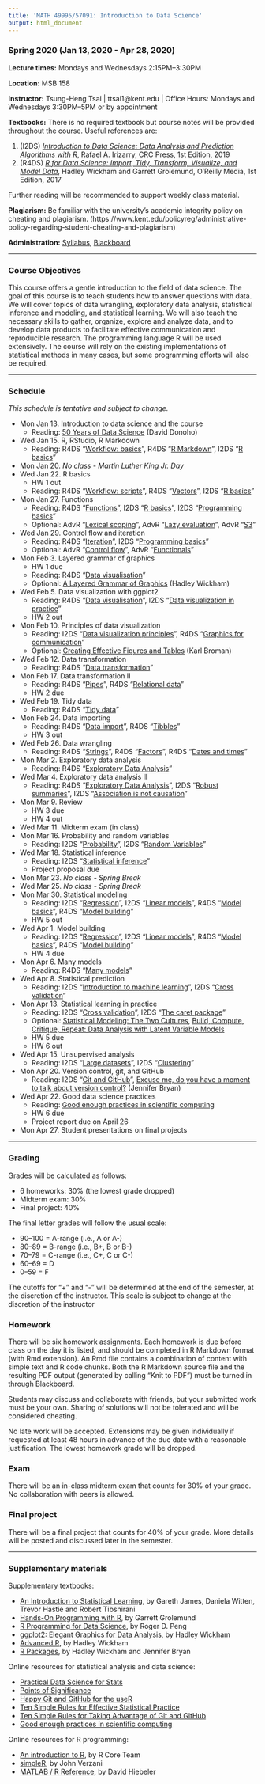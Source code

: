 ```yaml
---
title: 'MATH 49995/57091: Introduction to Data Science'
output: html_document
---
```


### Spring 2020 (Jan 13, 2020 - Apr 28, 2020)

__Lecture times:__ Mondays and Wednesdays 2:15PM--3:30PM

__Location:__ MSB 158

__Instructor:__ Tsung-Heng Tsai | ttsai1@kent.edu | Office Hours: Mondays and Wednesdays 3:30PM--5PM or by appointment

__Textbooks:__ There is no required textbook but course notes will be provided throughout the course. Useful references are: 

1. (I2DS) [_Introduction to Data Science: Data Analysis and Prediction Algorithms with R_](https://rafalab.github.io/dsbook/), Rafael A. Irizarry, CRC Press, 1st Edition, 2019
2. (R4DS) [_R for Data Science: Import, Tidy, Transform, Visualize, and Model Data_](https://r4ds.had.co.nz), Hadley Wickham and Garrett Grolemund, O'Reilly Media, 1st Edition, 2017

Further reading will be recommended to support weekly class material.

__Plagiarism:__ Be familiar with the university's academic integrity policy on cheating and plagiarism. (https://www.kent.edu/policyreg/administrative-policy-regarding-student-cheating-and-plagiarism)

__Administration:__ [Syllabus](MATH57091-S20-syllabus.pdf), [Blackboard](https://learn.kent.edu/)

---

### Course Objectives

This course offers a gentle introduction to the field of data science. The goal of this course is to teach students how to answer questions with data. We will cover topics of data wrangling, exploratory data analysis, statistical inference and modeling, and statistical learning. We will also teach the necessary skills to gather, organize, explore and analyze data, and to develop data products to facilitate effective communication and reproducible research. The programming language R will be used extensively. The course will rely on the existing implementations of statistical methods in many cases, but some programming efforts will also be required. 

---

### Schedule 
_This schedule is tentative and subject to change._

- Mon Jan 13. Introduction to data science and the course
    + Reading: [50 Years of Data Science](https://www.tandfonline.com/doi/full/10.1080/10618600.2017.1384734) (David Donoho)
- Wed Jan 15. R, RStudio, R Markdown
    + Reading: R4DS "[Workflow: basics](https://r4ds.had.co.nz/workflow-basics.html)", R4DS "[R Markdown](https://r4ds.had.co.nz/r-markdown.html)", I2DS "[R basics](https://rafalab.github.io/dsbook/r-basics.html)"
- Mon Jan 20. _No class - Martin Luther King Jr. Day_
- Wed Jan 22. R basics
    + HW 1 out
    + Reading: R4DS "[Workflow: scripts](https://r4ds.had.co.nz/workflow-scripts.html)", R4DS "[Vectors](https://r4ds.had.co.nz/vectors.html)", I2DS "[R basics](https://rafalab.github.io/dsbook/r-basics.html)"
- Mon Jan 27. Functions
    + Reading: R4DS "[Functions](https://r4ds.had.co.nz/functions.html)", I2DS "[R basics](https://rafalab.github.io/dsbook/r-basics.html)", I2DS "[Programming basics](https://rafalab.github.io/dsbook/programming-basics.html)"
    + Optional: AdvR "[Lexical scoping](https://adv-r.hadley.nz/functions.html#lexical-scoping)", AdvR "[Lazy evaluation](https://adv-r.hadley.nz/functions.html#lazy-evaluation)", AdvR "[S3](https://adv-r.hadley.nz/s3.html)"
- Wed Jan 29. Control flow and iteration
    + Reading: R4DS "[Iteration](https://r4ds.had.co.nz/iteration.html)", I2DS "[Programming basics](https://rafalab.github.io/dsbook/programming-basics.html)"
    + Optional: AdvR "[Control flow](https://adv-r.hadley.nz/control-flow.html)", AdvR "[Functionals](https://adv-r.hadley.nz/functionals.html)"
- Mon Feb 3. Layered grammar of graphics
    + HW 1 due
    + Reading: R4DS "[Data visualisation](https://r4ds.had.co.nz/data-visualisation.html)" 
    + Optional: [A Layered Grammar of Graphics](http://vita.had.co.nz/papers/layered-grammar.pdf) (Hadley Wickham)
- Wed Feb 5. Data visualization with ggplot2
    + Reading: R4DS "[Data visualisation](https://r4ds.had.co.nz/data-visualisation.html)", I2DS "[Data visualization in practice](https://rafalab.github.io/dsbook/gapminder.html)"
    + HW 2 out
- Mon Feb 10. Principles of data visualization
    + Reading: I2DS "[Data visualization principles](https://rafalab.github.io/dsbook/data-visualization-principles.html)", R4DS "[Graphics for communication](https://r4ds.had.co.nz/graphics-for-communication.html)"
    + Optional: [Creating Effective Figures and Tables](https://github.com/kbroman/Talk_Graphs) (Karl Broman)
- Wed Feb 12. Data transformation
    + Reading: R4DS "[Data transformation](https://r4ds.had.co.nz/transform.html)"
- Mon Feb 17. Data transformation II
    + Reading: R4DS "[Pipes](https://r4ds.had.co.nz/pipes.html)", R4DS "[Relational data](https://r4ds.had.co.nz/relational-data.html)"
    + HW 2 due
- Wed Feb 19. Tidy data
    + Reading: R4DS "[Tidy data](https://r4ds.had.co.nz/tidy-data.html)"
- Mon Feb 24. Data importing
    + Reading: R4DS "[Data import](https://r4ds.had.co.nz/data-import.html)", 
R4DS "[Tibbles](https://r4ds.had.co.nz/tibbles.html)"
    + HW 3 out
- Wed Feb 26. Data wrangling
    + Reading: R4DS "[Strings](https://r4ds.had.co.nz/strings.html)", R4DS "[Factors](https://r4ds.had.co.nz/factors.html)", R4DS "[Dates and times](https://r4ds.had.co.nz/dates-and-times.html)"
- Mon Mar 2. Exploratory data analysis
    + Reading: R4DS "[Exploratory Data Analysis](https://r4ds.had.co.nz/exploratory-data-analysis.html)"
- Wed Mar 4. Exploratory data analysis II
    + Reading: R4DS "[Exploratory Data Analysis](https://r4ds.had.co.nz/exploratory-data-analysis.html)", I2DS "[Robust summaries](https://rafalab.github.io/dsbook/robust-summaries.html)", I2DS "[Association is not causation](https://rafalab.github.io/dsbook/association-is-not-causation.html)"
- Mon Mar 9. Review
    + HW 3 due
    + HW 4 out
- Wed Mar 11. Midterm exam (in class)
- Mon Mar 16.  Probability and random variables
    + Reading: I2DS "[Probability](https://rafalab.github.io/dsbook/probability.html)", I2DS "[Random Variables](https://rafalab.github.io/dsbook/random-variables.html)"
- Wed Mar 18. Statistical inference
    + Reading: I2DS "[Statistical inference](https://rafalab.github.io/dsbook/inference.html)"
    + Project proposal due
- Mon Mar 23. _No class - Spring Break_
- Wed Mar 25. _No class - Spring Break_
- Mon Mar 30. Statistical modeling
    + Reading: I2DS "[Regression](https://rafalab.github.io/dsbook/regression.html)", I2DS "[Linear models](https://rafalab.github.io/dsbook/linear-models.html)", R4DS "[Model basics](https://r4ds.had.co.nz/model-basics.html)", R4DS "[Model building](https://r4ds.had.co.nz/model-building.html)"
    + HW 5 out
- Wed Apr 1. Model building
    + Reading: I2DS "[Regression](https://rafalab.github.io/dsbook/regression.html)", I2DS "[Linear models](https://rafalab.github.io/dsbook/linear-models.html)", R4DS "[Model basics](https://r4ds.had.co.nz/model-basics.html)", R4DS "[Model building](https://r4ds.had.co.nz/model-building.html)"
    + HW 4 due
- Mon Apr 6. Many models
    + Reading: R4DS "[Many models](https://r4ds.had.co.nz/many-models.html)"
- Wed Apr 8. Statistical prediction
    + Reading: I2DS "[Introduction to machine learning](https://rafalab.github.io/dsbook/introduction-to-machine-learning.html)", I2DS "[Cross validation](https://rafalab.github.io/dsbook/cross-validation.html)"
- Mon Apr 13. Statistical learning in practice
    + Reading: I2DS "[Cross validation](https://rafalab.github.io/dsbook/cross-validation.html)", I2DS "[The caret package](https://rafalab.github.io/dsbook/caret.html)"
    + Optional: [Statistical Modeling: The Two Cultures](https://projecteuclid.org/euclid.ss/1009213726), [Build, Compute, Critique, Repeat: Data Analysis with Latent Variable Models](https://www.annualreviews.org/doi/full/10.1146/annurev-statistics-022513-115657)
    + HW 5 due
    + HW 6 out
- Wed Apr 15. Unsupervised analysis
    + Reading: I2DS "[Large datasets](https://rafalab.github.io/dsbook/large-datasets.html)", I2DS "[Clustering](https://rafalab.github.io/dsbook/clustering.html)"
- Mon Apr 20. Version control, git, and GitHub
    + Reading: I2DS "[Git and GitHub](https://rafalab.github.io/dsbook/git.html)", [Excuse me, do you have a moment to talk about version control?](https://peerj.com/preprints/3159v2/) (Jennifer Bryan)
- Wed Apr 22. Good data science practices
    + Reading: [Good enough practices in scientific computing](https://journals.plos.org/ploscompbiol/article?id=10.1371/journal.pcbi.1005510)
    + HW 6 due
    + Project report due on April 26
- Mon Apr 27. Student presentations on final projects

---

### Grading

Grades will be calculated as follows:

* 6 homeworks: 30% (the lowest grade dropped)
* Midterm exam: 30%
* Final project: 40%

The final letter grades will follow the usual scale:

* 90--100 = A-range (i.e., A or A-)
* 80--89 = B-range (i.e., B+, B or B-)
* 70--79 = C-range (i.e., C+, C or C-)
* 60--69 = D
* 0--59 = F

The cutoffs for "+" and "-" will be determined at the end of the semester, at the discretion of the instructor. This scale is subject to change at the discretion of the instructor

### Homework

There will be six homework assignments. Each homework is due before class on the day it is listed, and should be completed in R Markdown format (with Rmd extension). An Rmd file contains a combination of content with simple text and R code chunks. Both the R Markdown source file and the resulting PDF output (generated by calling "Knit to PDF") must be turned in through Blackboard. 

Students may discuss and collaborate with friends, but your submitted work must be your own. Sharing of solutions will not be tolerated and will be considered cheating.

No late work will be accepted. Extensions may be given individually if requested at least 48 hours in advance of the due date with a reasonable justification. The lowest homework grade will be dropped.

### Exam

There will be an in-class midterm exam that counts for 30% of your grade. No collaboration with peers is allowed.

### Final project

There will be a final project that counts for 40% of your grade. More details will be posted and discussed later in the semester. 

---

### Supplementary materials

Supplementary textbooks: 

- [An Introduction to Statistical Learning](http://faculty.marshall.usc.edu/gareth-james/ISL/), by Gareth James, Daniela Witten, Trevor Hastie and Robert Tibshirani
- [Hands-On Programming with R](https://rstudio-education.github.io/hopr/), by Garrett Grolemund
- [R Programming for Data Science](https://leanpub.com/rprogramming), by Roger D. Peng
- [ggplot2: Elegant Graphics for Data Analysis](https://ggplot2-book.org/), by Hadley Wickham
- [Advanced R](https://adv-r.hadley.nz), by Hadley Wickham
- [R Packages](https://r-pkgs.org/), by Hadley Wickham and Jennifer Bryan

Online resources for statistical analysis and data science:

- [Practical Data Science for Stats](https://peerj.com/collections/50-practicaldatascistats/)
- [Points of Significance](https://www.nature.com/collections/qghhqm/pointsofsignificance)
- [Happy Git and GitHub for the useR](https://happygitwithr.com/)
- [Ten Simple Rules for Effective Statistical Practice](https://journals.plos.org/ploscompbiol/article?id=10.1371/journal.pcbi.1004961)
- [Ten Simple Rules for Taking Advantage of Git and GitHub](https://journals.plos.org/ploscompbiol/article?id=10.1371/journal.pcbi.1004947)
- [Good enough practices in scientific computing](https://journals.plos.org/ploscompbiol/article?id=10.1371/journal.pcbi.1005510)

Online resources for R programming:

- [An introduction to R](cran.r-project.org/doc/manuals/R-intro.html), by R Core Team
- [simpleR](cran.r-project.org/doc/contrib/Verzani-SimpleR.pdf), by John Verzani
- [MATLAB / R Reference](http://www.math.umaine.edu/~hiebeler/comp/matlabR.pdf), by David Hiebeler
